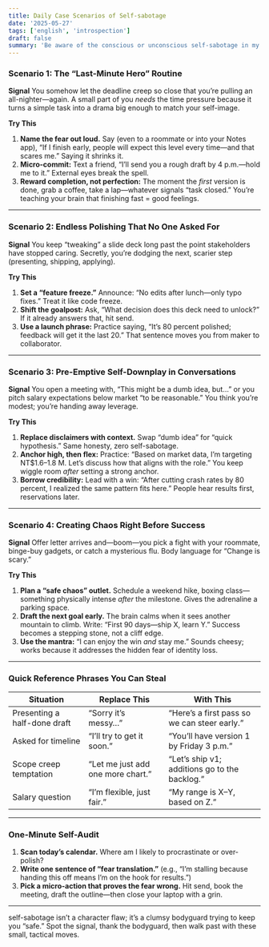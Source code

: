 ```yaml
---
title: Daily Case Scenarios of Self-sabotage
date: '2025-05-27'
tags: ['english', 'introspection']
draft: false
summary: 'Be aware of the conscious or unconscious self-sabotage in my daily life.'
---
```


### Scenario 1: The “Last-Minute Hero” Routine

**Signal**
You somehow let the deadline creep so close that you’re pulling an all-nighter—again. A small part of you _needs_ the time pressure because it turns a simple task into a drama big enough to match your self-image.

**Try This**

1. **Name the fear out loud.** Say (even to a roommate or into your Notes app), “If I finish early, people will expect this level every time—and that scares me.” Saying it shrinks it.
2. **Micro-commit:** Text a friend, “I’ll send you a rough draft by 4 p.m.—hold me to it.” External eyes break the spell.
3. **Reward completion, not perfection:** The moment the _first_ version is done, grab a coffee, take a lap—whatever signals “task closed.” You’re teaching your brain that finishing fast = good feelings.

---

### Scenario 2: Endless Polishing That No One Asked For

**Signal**
You keep “tweaking” a slide deck long past the point stakeholders have stopped caring. Secretly, you’re dodging the next, scarier step (presenting, shipping, applying).

**Try This**

1. **Set a “feature freeze.”** Announce: “No edits after lunch—only typo fixes.” Treat it like code freeze.
2. **Shift the goalpost:** Ask, “What decision does this deck need to unlock?” If it already answers that, hit send.
3. **Use a launch phrase:** Practice saying, “It’s 80 percent polished; feedback will get it the last 20.” That sentence moves you from maker to collaborator.

---

### Scenario 3: Pre-Emptive Self-Downplay in Conversations

**Signal**
You open a meeting with, “This might be a dumb idea, but…” or you pitch salary expectations below market “to be reasonable.” You think you’re modest; you’re handing away leverage.

**Try This**

1. **Replace disclaimers with context.** Swap “dumb idea” for “quick hypothesis.” Same honesty, zero self-sabotage.
2. **Anchor high, then flex:** Practice: “Based on market data, I’m targeting NT\$1.6–1.8 M. Let’s discuss how that aligns with the role.” You keep wiggle room _after_ setting a strong anchor.
3. **Borrow credibility:** Lead with a win: “After cutting crash rates by 80 percent, I realized the same pattern fits here.” People hear results first, reservations later.

---

### Scenario 4: Creating Chaos Right Before Success

**Signal**
Offer letter arrives and—boom—you pick a fight with your roommate, binge-buy gadgets, or catch a mysterious flu. Body language for “Change is scary.”

**Try This**

1. **Plan a “safe chaos” outlet.** Schedule a weekend hike, boxing class—something physically intense _after_ the milestone. Gives the adrenaline a parking space.
2. **Draft the next goal early.** The brain calms when it sees another mountain to climb. Write: “First 90 days—ship X, learn Y.” Success becomes a stepping stone, not a cliff edge.
3. **Use the mantra:** “I can enjoy the win _and_ stay me.” Sounds cheesy; works because it addresses the hidden fear of identity loss.

---

### Quick Reference Phrases You Can Steal

| Situation                    | Replace This                      | With This                                     |
| ---------------------------- | --------------------------------- | --------------------------------------------- |
| Presenting a half-done draft | “Sorry it’s messy…”               | “Here’s a first pass so we can steer early.”  |
| Asked for timeline           | “I’ll try to get it soon.”        | “You’ll have version 1 by Friday 3 p.m.”      |
| Scope creep temptation       | “Let me just add one more chart.” | “Let’s ship v1; additions go to the backlog.” |
| Salary question              | “I’m flexible, just fair.”        | “My range is X–Y, based on Z.”                |

---

### One-Minute Self-Audit

1. **Scan today’s calendar.** Where am I likely to procrastinate or over-polish?
2. **Write one sentence of “fear translation.”** (e.g., “I’m stalling because handing this off means I’m on the hook for results.”)
3. **Pick a micro-action that proves the fear wrong.** Hit send, book the meeting, draft the outline—then close your laptop with a grin.

---

self-sabotage isn’t a character flaw; it’s a clumsy bodyguard trying to keep you “safe.” Spot the signal, thank the bodyguard, then walk past with these small, tactical moves.
